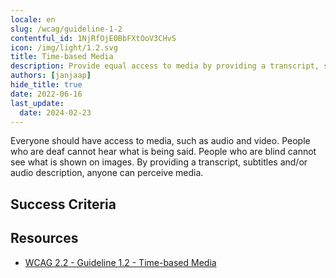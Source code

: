 ```yaml
---
locale: en
slug: /wcag/guideline-1-2
contentful_id: 1NjRfOjE0BbFXtOoV3CHvS
icon: /img/light/1.2.svg
title: Time-based Media
description: Provide equal access to media by providing a transcript, subtitles, audio description and/or sign language.
authors: [janjaap]
hide_title: true
date: 2022-06-16
last_update:
  date: 2024-02-23
---
```


<Hero
  title="Time-based Media"
  image="/img/light/1.2.svg"
  alt="WCAG 1.2 - Logo"
  prefix="Guideline 1.2"
/>

Everyone should have access to media, such as audio and video. People who are deaf cannot hear what is being said. People who are blind cannot see what is shown on images. By providing a transcript, subtitles and/or audio description, anyone can perceive media.

## Success Criteria

<LinkList title="Success Criteria" isHighlighted={true}>
  <LinkListItem
    url="/en/guidelines/wcag/success-criterion-1-2-1"
    title="Success Criterion 1.2.1 - Audio-only and Video-only (Prerecorded)"
    label="Audio-only and Video-only (Prerecorded)"
    description="Ensure a transcript is provided when information is only conveyed by audio or images."
    image="/img/light/1.2.1.svg"
    alt="WCAG 1.2.1 - Logo"
  />
  <LinkListItem
    url="/en/guidelines/wcag/success-criterion-1-2-2"
    title="Success Criterion 1.2.2 - Captions (Prerecorded)"
    label="Captions (Prerecorded)"
    description="Ensure captions are provided for all videos with sound."
    image="/img/light/1.2.2.svg"
    alt="WCAG 1.2.2 - Logo"
  />
  <LinkListItem
    url="/en/guidelines/wcag/success-criterion-1-2-3"
    title="Success Criterion 1.2.3 - Audio Description or Media Alternative (Prerecorded)"
    label="Audio Description or Media Alternative (Prerecorded)"
    description="Ensure a transcript or audio description is provided for videos where you can't hear what is displayed."
    image="/img/light/1.2.3.svg"
    alt="WCAG 1.2.3 - Logo"
  />
  <LinkListItem
    url="/en/guidelines/wcag/success-criterion-1-2-4"
    title="Success Criterion 1.2.4 - Captions (Live)"
    label="Captions (Live)"
    description="Ensure real-time captions are available for all live videos with audio."
    image="/img/light/1.2.4.svg"
    alt="WCAG 1.2.4 - Logo"
  />
  <LinkListItem
    url="/en/guidelines/wcag/success-criterion-1-2-5"
    title="Success Criterion 1.2.5 - Audio Description (Prerecorded)"
    label="Audio Description (Prerecorded)"
    description="Ensure audio description is available when important information is shown which you cannot hear."
    image="/img/light/1.2.5.svg"
    alt="WCAG 1.2.5 - Logo"
  />
  <LinkListItem
    url="/en/guidelines/wcag/success-criterion-1-2-6"
    title="Success Criterion 1.2.6 - Sign Language (Prerecorded)"
    label="Sign Language (Prerecorded)"
    description="Sign language interpretation must be provided for all prerecorded audio content in synchronized media."
    image="/img/light/1.2.6.svg"
    alt="WCAG 1.2.6 icon"
  />
  <LinkListItem
    url="/en/guidelines/wcag/success-criterion-1-2-7"
    title="Success Criterion 1.2.7 - Extended Audio Description (Prerecorded)"
    label="Extended Audio Description (Prerecorded)"
    description="Where pauses in foreground audio are insufficient to allow audio descriptions to convey the sense of the video, extended audio description must be provided for all prerecorded video content in synchronized media."
    image="/img/light/1.2.7.svg"
    alt="WCAG 1.2.7 icon"
  />
  <LinkListItem
    url="/en/guidelines/wcag/success-criterion-1-2-8"
    title="Success Criterion 1.2.8 - Media Alternative (Prerecorded)"
    label="Media Alternative (Prerecorded)"
    description="An alternative for time-based media must be provided for all prerecorded synchronized media and for all prerecorded video-only media."
    image="/img/light/1.2.8.svg"
    alt="WCAG 1.2.8 icon"
  />
  <LinkListItem
    url="/en/guidelines/wcag/success-criterion-1-2-9"
    title="Success Criterion 1.2.9 - Audio-only (Live)"
    label="Audio-only (Live)"
    description="An alternative for time-based media that presents equivalent information for live audio-only content must be provided."
    image="/img/light/1.2.9.svg"
    alt="WCAG 1.2.9 icon"
  />
</LinkList>

## Resources

- [WCAG 2.2 - Guideline 1.2 - Time-based Media](https://www.w3.org/TR/WCAG22/#time-based-media)
